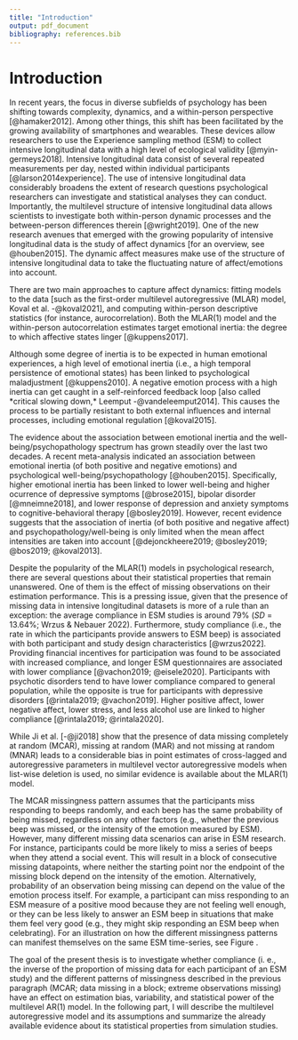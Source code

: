```yaml
---
title: "Introduction"
output: pdf_document
bibliography: references.bib
---
```


# Introduction

In recent years, the focus in diverse subfields of psychology has been shifting towards complexity, dynamics, and a within-person perspective [@hamaker2012]. Among other things, this shift has been facilitated by the growing availability of smartphones and wearables. These devices allow researchers to use the Experience sampling method (ESM) to collect intensive longitudinal data with a high level of ecological validity [@myin-germeys2018]. Intensive longitudinal data consist of several repeated measurements per day, nested within individual participants [@larson2014experience]. The use of intensive longitudinal data considerably broadens the extent of research questions psychological researchers can investigate and statistical analyses they can conduct. Importantly, the multilevel structure of intensive longitudinal data allows scientists to investigate both within-person dynamic processes and the between-person differences therein [@wright2019]. One of the new research avenues that emerged with the growing popularity of intensive longitudinal data is the study of affect dynamics [for an overview, see @houben2015]. The dynamic affect measures make use of the structure of intensive longitudinal data to take the fluctuating nature of affect/emotions into account.

There are two main approaches to capture affect dynamics: fitting models to the data [such as the first-order multilevel autoregressive (MLAR) model, Koval et al. -@koval2021], and computing within-person descriptive statistics (for instance, aurocorrelation). Both the MLAR(1) model and the within-person autocorrelation estimates target emotional inertia: the degree to which affective states linger [@kuppens2017].

Although some degree of inertia is to be expected in human emotional experiences, a high level of emotional inertia (i.e., a high temporal persistence of emotional states) has been linked to psychological maladjustment [@kuppens2010]. A negative emotion process with a high inertia can get caught in a self-reinforced feedback loop [also called *critical slowing down,* Leemput -@vandeleemput2014]. This causes the process to be partially resistant to both external influences and internal processes, including emotional regulation [@koval2015].

The evidence about the association between emotional inertia and the well-being/psychopathology spectrum has grown steadily over the last two decades. A recent meta-analysis indicated an association between emotional inertia (of both positive and negative emotions) and psychological well-being/psychopathology [@houben2015]. Specifically, higher emotional inertia has been linked to lower well-being and higher ocurrence of depressive symptoms [@brose2015], bipolar disorder [@mneimne2018], and lower response of depression and anxiety symptoms to cognitive-behavioral therapy [@bosley2019]. However, recent evidence suggests that the association of inertia (of both positive and negative affect) and psychopathology/well-being is only limited when the mean affect intensities are taken into account [@dejonckheere2019; @bosley2019; @bos2019; @koval2013].

Despite the popularity of the MLAR(1) models in psychological research, there are several questions about their statistical properties that remain unanswered. One of them is the effect of missing observations on their estimation performance. This is a pressing issue, given that the presence of missing data in intensive longitudinal datasets is more of a rule than an exception: the average compliance in ESM studies is around 79% (*SD* = 13.64%; Wrzus & Nebauer 2022). Furthermore, study compliance (i.e., the rate in which the participants provide answers to ESM beep) is associated with both participant and study design characteristics [@wrzus2022]. Providing financial incentives for participation was found to be associated with increased compliance, and longer ESM questionnaires are associated with lower compliance [@vachon2019; @eisele2020]. Participants with psychotic disorders tend to have lower compliance compared to general population, while the opposite is true for participants with depressive disorders [@rintala2019; @vachon2019]. Higher positive affect, lower negative affect, lower stress, and less alcohol use are linked to higher compliance [@rintala2019; @rintala2020].

While Ji et al. [-@ji2018] show that the presence of data missing completely at random (MCAR), missing at random (MAR) and not missing at random (MNAR) leads to a considerable bias in point estimates of cross-lagged and autoregressive parameters in multilevel vector autoregressive models when list-wise deletion is used, no similar evidence is available about the MLAR(1) model.

The MCAR missingness pattern assumes that the participants miss responding to beeps randomly, and each beep has the same probability of being missed, regardless on any other factors (e.g., whether the previous beep was missed, or the intensity of the emotion measured by ESM). However, many different missing data scenarios can arise in ESM research. For instance, participants could be more likely to miss a series of beeps when they attend a social event. This will result in a block of consecutive missing datapoints, where neither the starting point nor the endpoint of the missing block depend on the intensity of the emotion. Alternatively, probability of an observation being missing can depend on the value of the emotion process itself. For example, a participant can miss responding to an ESM measure of a positive mood because they are not feeling well enough, or they can be less likely to answer an ESM beep in situations that make them feel very good (e.g., they might skip responding an ESM beep when celebrating). For an illustration on how the different missingness patterns can manifest themselves on the same ESM time-series, see Figure \ref{fig:fig_miss_comparison}.

The goal of the present thesis is to investigate whether compliance (i. e., the inverse of the proportion of missing data for each participant of an ESM study) and the different patterns of missingness described in the previous paragraph (MCAR; data missing in a block; extreme observations missing) have an effect on estimation bias, variability, and statistical power of the multilevel AR(1) model. In the following part, I will describe the multilevel autoregressive model and its assumptions and summarize the already available evidence about its statistical properties from simulation studies.
